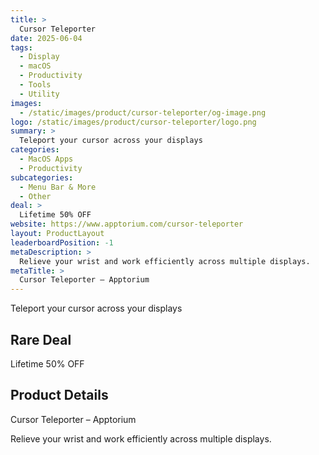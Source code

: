 ```yaml
---
title: >
  Cursor Teleporter
date: 2025-06-04
tags:
  - Display
  - macOS
  - Productivity
  - Tools
  - Utility
images:
  - /static/images/product/cursor-teleporter/og-image.png
logo: /static/images/product/cursor-teleporter/logo.png
summary: >
  Teleport your cursor across your displays
categories:
  - MacOS Apps
  - Productivity
subcategories:
  - Menu Bar & More
  - Other
deal: >
  Lifetime 50% OFF
website: https://www.apptorium.com/cursor-teleporter
layout: ProductLayout
leaderboardPosition: -1
metaDescription: >
  Relieve your wrist and work efficiently across multiple displays.
metaTitle: >
  Cursor Teleporter – Apptorium
---
```

Teleport your cursor across your displays

## Rare Deal

Lifetime 50% OFF

## Product Details

Cursor Teleporter – Apptorium

Relieve your wrist and work efficiently across multiple displays.
